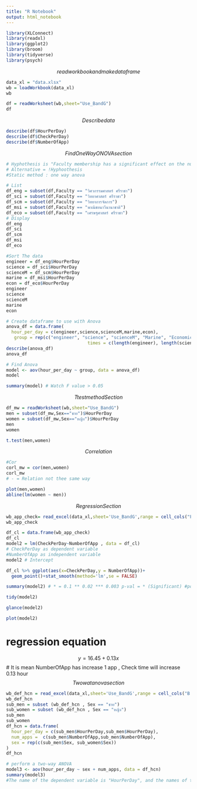 ```yaml
---
title: "R Notebook"
output: html_notebook
---
```


```r
library(XLConnect)
library(readxl)
library(ggplot2)
library(broom)
library(tidyverse)
library(psych)
```
$$ read workbook and make data frame $$

```r
data_xl = "data.xlsx"
wb = loadWorkbook(data_xl)
wb
```
```r
df = readWorksheet(wb,sheet="Use_BandG")
df
```
$$ Describe data $$
```r
describe(df$HourPerDay)
describe(df$CheckPerDay)
describe(df$NumberOfApp)
```

$$ Find On
e Way ONOVA section $$
```r
# Hyphothesis is "Faculty membership has a significant effect on the number of hours students use their mobile phones per day." 
# Alternative = !Hyphoothesis
#Static method : one way anova
```

```r
# List
df_eng = subset(df,Faculty == "วิศวกรรมศาสตร์ ศรีราชา")
df_sci = subset(df,Faculty == "วิทยาศาสตร์ ศรีราชา")
df_scm = subset(df,Faculty == "วิทยาการจัดการ")
df_msi = subset(df,Faculty == "พาณิชยนาวีนานาชาติ")
df_eco = subset(df,Faculty == "เศรษฐศาสตร์ ศรีราชา")
# Display
df_eng
df_sci
df_scm
df_msi
df_eco
```
```r

#Sort The data
engineer = df_eng$HourPerDay
science = df_sci$HourPerDay
scienceM = df_scm$HourPerDay
marine = df_msi$HourPerDay
econ = df_eco$HourPerDay
engineer
science
scienceM
marine
econ
```
```r
# Create dataframe to use with Anova
anova_df = data.frame(
  hour_per_day = c(engineer,science,scienceM,marine,econ),
   group = rep(c("engineer", "science", "scienceM", "Marine", "Economic"),
                               times = c(length(engineer), length(science), length(scienceM),length(marine), length(econ))))
describe(anova_df)
anova_df
```
```r
# Find Anova
model <- aov(hour_per_day ~ group, data = anova_df)
model
```
```r
summary(model) # Watch F value > 0.05
```
$$ T test method Section $$
```r
df_mw = readWorksheet(wb,sheet="Use_BandG")
men = subset(df_mw,Sex=="ชาย")$HourPerDay
women = subset(df_mw,Sex=="หญิง")$HourPerDay
men
women
```
```r
t.test(men,women)
```
$$ Correlation $$
```r
#Cor 
corl_mw = cor(men,women)
corl_mw
# - = Relation not thee same way
```
```r
plot(men,women)
abline(lm(women ~ men))
```

$$ Regression Section$$
```r
wb_app_check= read_excel(data_xl,sheet='Use_BandG',range = cell_cols("F:G"))
wb_app_check
```

```r
df_cl = data.frame(wb_app_check)
df_cl
model2 = lm(CheckPerDay~NumberOfApp , data = df_cl)
# CheckPerDay as dependent variable
#NumberOfApp as independent variable
model2 # Intercept
```
```r
df_cl %>% ggplot(aes(x=CheckPerDay,y = NumberOfApp))+
  geom_point()+stat_smooth(method='lm',se = FALSE)
```
```r
summary(model2) # * = 0.1 ** 0.02 *** 0.003 p-val = * (Significant) #position of point 
```
```r
tidy(model2)
```
```r
glance(model2)
```
```r
plot(model2)
```

# regression equation
$$ y=16.45 +0.13x$$
# It is mean NumberOfApp has increase 1 app , Check time will increase 0.13 hour
$$ Two wat anova section $$
```r
wb_def_hcn = read_excel(data_xl,sheet='Use_BandG',range = cell_cols("B:G"))
wb_def_hcn
sub_men = subset (wb_def_hcn , Sex == "ชาย")
sub_women = subset (wb_def_hcn , Sex == "หญิง")
sub_men
sub_women
df_hcn = data.frame(
  hour_per_day = c(sub_men$HourPerDay,sub_men$HourPerDay),
  num_apps =  c(sub_men$NumberOfApp,sub_men$NumberOfApp),
  sex = rep(c(sub_men$Sex, sub_women$Sex))
)
df_hcn

```
```r
# perform a two-way ANOVA
model3 <- aov(hour_per_day ~ sex + num_apps, data = df_hcn)
summary(model3)
#The name of the dependent variable is "HourPerDay", and the names of the independent variables are "CheckPerDay" and "NumberOfApp".
```













